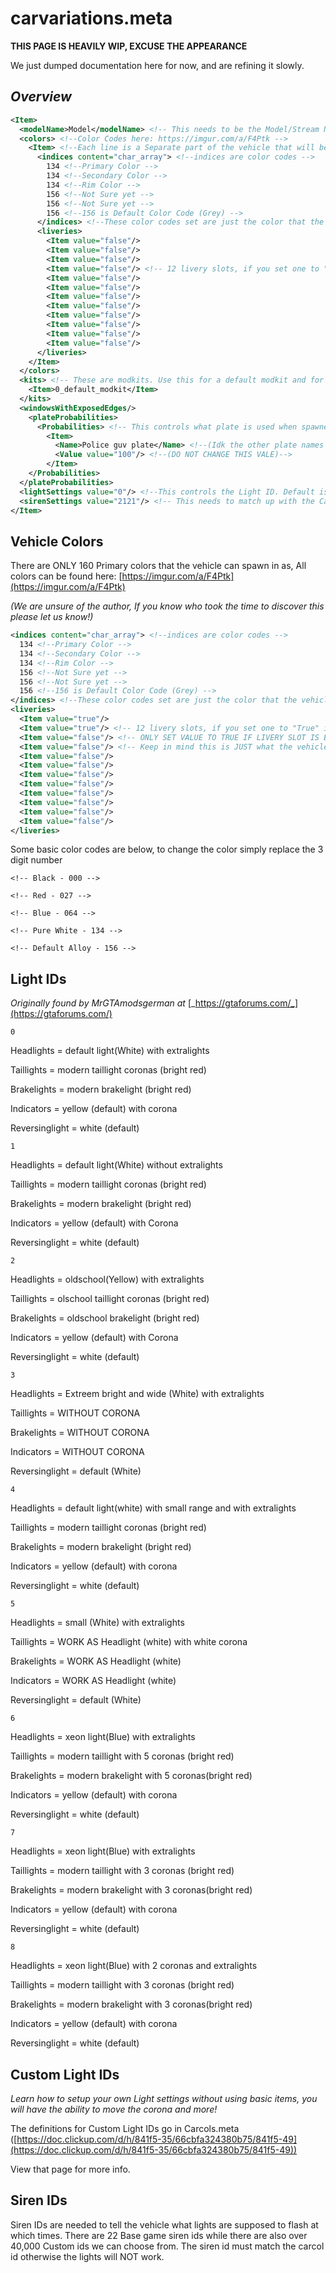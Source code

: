 # carvariations.meta

**THIS PAGE IS HEAVILY WIP, EXCUSE THE APPEARANCE**

We just dumped documentation here for now, and are refining it slowly.

## _Overview_

```xml
<Item>
  <modelName>Model</modelName> <!-- This needs to be the Model/Stream Name of the Vehicle -->
  <colors> <!--Color Codes here: https://imgur.com/a/F4Ptk -->
    <Item> <!--Each line is a Separate part of the vehicle that will be colored -->
      <indices content="char_array"> <!--indices are color codes -->
        134 <!--Primary Color -->
        134 <!--Secondary Color -->
        134 <!--Rim Color -->
        156 <!--Not Sure yet -->
        156 <!--Not Sure yet -->
        156 <!--156 is Default Color Code (Grey) -->
      </indices> <!--These color codes set are just the color that the vehicle WILL spawn in as -->
      <liveries>
        <Item value="false"/>
        <Item value="false"/>
        <Item value="false"/>
        <Item value="false"/> <!-- 12 livery slots, if you set one to "True" it is possible the car will spawn with that Livery -->
        <Item value="false"/>
        <Item value="false"/>
        <Item value="false"/>
        <Item value="false"/>
        <Item value="false"/>
        <Item value="false"/>
        <Item value="false"/>
        <Item value="false"/>
      </liveries>
    </Item>
  </colors>
  <kits> <!-- These are modkits. Use this for a default modkit and for wheels to work. Remove section for Police Vehicles -->
    <Item>0_default_modkit</Item>
  </kits>
  <windowsWithExposedEdges/> 
    <plateProbabilities>
      <Probabilities> <!-- This controls what plate is used when spawned-->
        <Item>
          <Name>Police guv plate</Name> <!--(Idk the other plate names lol)-->
          <Value value="100"/> <!--(DO NOT CHANGE THIS VALE)-->
        </Item>
    </Probabilities>
  </plateProbabilities>
  <lightSettings value="0"/> <!--This controls the Light ID. Default is 0.-->
  <sirenSettings value="2121"/> <!-- This needs to match up with the Carcols ID that you created for the vehicle. -->
</Item>
```

## Vehicle Colors

There are ONLY 160 Primary colors that the vehicle can spawn in as, All colors can be found here: [https://imgur.com/a/F4Ptk](https://imgur.com/a/F4Ptk)

_(We are unsure of the author, If you know who took the time to discover this please let us know!)_

```xml
<indices content="char_array"> <!--indices are color codes -->
  134 <!--Primary Color -->
  134 <!--Secondary Color -->
  134 <!--Rim Color -->
  156 <!--Not Sure yet -->
  156 <!--Not Sure yet -->
  156 <!--156 is Default Color Code (Grey) -->
</indices> <!--These color codes set are just the color that the vehicle WILL spawn in as -->
<liveries>
  <Item value="true"/>
  <Item value="true"/> <!-- 12 livery slots, if you set one to "True" it is possible the car will spawn with that Livery -->
  <Item value="false"/> <!-- ONLY SET VALUE TO TRUE IF LIVERY SLOT IS BEING USED, Can potentially crash if no Livery -->
  <Item value="false"/> <!-- Keep in mind this is JUST what the vehicle SPAWNS with -->
  <Item value="false"/>
  <Item value="false"/>
  <Item value="false"/>
  <Item value="false"/>
  <Item value="false"/>
  <Item value="false"/>
  <Item value="false"/>
  <Item value="false"/>
</liveries>
```

Some basic color codes are below, to change the color simply replace the 3 digit number

`<!-- Black - 000 -->`

`<!-- Red - 027 -->`

`<!-- Blue - 064 -->`

`<!-- Pure White - 134 -->`

`<!-- Default Alloy - 156 -->`

## Light IDs

_Originally found by MrGTAmodsgerman at_ [_https://gtaforums.com/_](https://gtaforums.com/)

`0`

Headlights = default light(White) with extralights

Taillights = modern taillight coronas (bright red)

Brakelights = modern brakelight (bright red)

Indicators = yellow (default) with corona

Reversinglight = white (default)

`1`

Headlights = default light(White) without extralights

Taillights = modern taillight coronas (bright red)

Brakelights = modern brakelight (bright red)

Indicators = yellow (default) with Corona

Reversinglight = white (default)

`2`

Headlights = oldschool(Yellow) with extralights

Taillights = olschool taillight coronas (bright red)

Brakelights = oldschool brakelight (bright red)

Indicators = yellow (default) with Corona

Reversinglight = white (default)

`3`

Headlights = Extreem bright and wide (White) with extralights

Taillights = WITHOUT CORONA

Brakelights = WITHOUT CORONA

Indicators = WITHOUT CORONA

Reversinglight = default (White)

`4`

Headlights = default light(white) with small range and with extralights

Taillights = modern taillight coronas (bright red)

Brakelights = modern brakelight (bright red)

Indicators = yellow (default) with corona

Reversinglight = white (default)

`5`

Headlights = small (White) with extralights

Taillights = WORK AS Headlight (white) with white corona

Brakelights = WORK AS Headlight (white)

Indicators = WORK AS Headlight (white)

Reversinglight = default (White)

`6`

Headlights = xeon light(Blue) with extralights

Taillights = modern taillight with 5 coronas (bright red)

Brakelights = modern brakelight with 5 coronas(bright red)

Indicators = yellow (default) with corona

Reversinglight = white (default)

`7`

Headlights = xeon light(Blue) with extralights

Taillights = modern taillight with 3 coronas (bright red)

Brakelights = modern brakelight with 3 coronas(bright red)

Indicators = yellow (default) with corona

Reversinglight = white (default)

`8`

Headlights = xeon light(Blue) with 2 coronas and extralights

Taillights = modern taillight with 3 coronas (bright red)

Brakelights = modern brakelight with 3 coronas(bright red)

Indicators = yellow (default) with corona

Reversinglight = white (default)

## Custom Light IDs

_Learn how to setup your own Light settings without using basic items, you will have the ability to move the corona and more!_

The definitions for Custom Light IDs go in Carcols.meta ([https://doc.clickup.com/d/h/841f5-35/66cbfa324380b75/841f5-49](https://doc.clickup.com/d/h/841f5-35/66cbfa324380b75/841f5-49))

View that page for more info.

## Siren IDs

Siren IDs are needed to tell the vehicle what lights are supposed to flash at which times. There are 22 Base game siren ids while there are also over 40,000 Custom ids we can choose from. The siren id must match the carcol id otherwise the lights will NOT work.
